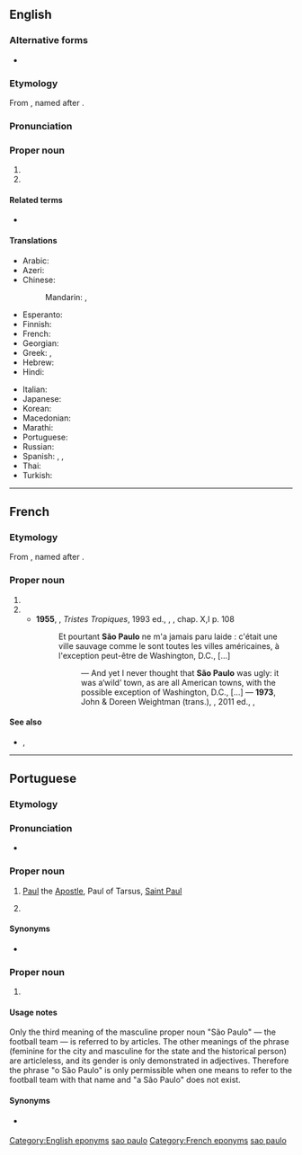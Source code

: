 {{also|Sao Paulo}}
==English==
{{wikipedia}}

===Alternative forms===
* {{l|en|Sao Paulo}}

===Etymology===
From {{etyl|pt|en}}, named after {{w|Saint Paul}}.

===Pronunciation===
{{rfp|lang=en}}

===Proper noun===
{{en-proper noun}}

# {{place:Brazil/state|en|capital=São Paulo|region=Southeast Region}}
# {{place:Brazil/state capital|en|state=São Paulo}}

====Related terms====
* {{l|en|Saint Paul}}

====Translations====
{{trans-top|city and state}}
* Arabic: {{t|ar|سَاو بَاوْلُو|m|tr=saw bāwlū}}
* Azeri: {{t|az|San Paulo}}
* Chinese:
*: Mandarin: {{t+|cmn|聖保羅|sc=Hani}}, {{t+|cmn|圣保罗|tr=Shèng-Bǎoluó|sc=Hani}}
* Esperanto: {{t|eo|San-Paŭlio}}
* Finnish: {{t+|fi|São Paulo}}
* French: {{t+|fr|São Paulo|m}}
* Georgian: {{t|ka|სან-პაულუ}}
* Greek: {{t|el|Σάο Πάολο|n|sc=Grek}}, {{t|el|Σάο Πάουλο|n|sc=Grek}}
* Hebrew: {{t|he|סאו פאולו}}
* Hindi: {{t|hi|साओ पाउलो|tr=sā'ō pā'ulō}}
{{trans-mid}}
* Italian: {{t+|it|San Paolo|f}}
* Japanese: {{t+|ja|サンパウロ|tr=Sanpauro}}
* Korean: {{t|ko|상파울루|tr=Sangpaullu}}
* Macedonian: {{t|mk|Сао Паоло|tr=Sáo Páolo}}
* Marathi: {{t|mr|साओं पाउलो|n|tr=sāoṃ pāulo|sc=Deva}}
* Portuguese: {{t+|pt|São Paulo}}
* Russian: {{t+|ru|Сан-Па́улу|m}}
* Spanish: {{t+|es|San Pablo}}, {{t+|es|São Paulo}}, {{t+|es|Sao Paulo}}
* Thai: {{t|th|เซาเปาลู|tr=sao bpao loo}}
* Turkish: {{t|tr|São Paulo}}
{{trans-bottom}}

[[Category:English eponyms]]
[[Category:English terms spelled with Ã|sao paulo]]

----

==French==
{{wikipedia|lang=fr}}

===Etymology===
From {{etyl|pt|fr}}, named after {{w|Saint Paul}}.

===Proper noun===
{{fr-proper noun|m}}

# {{place:Brazil/state|fr|capital=São Paulo|region=Southeast Region}}
# {{place:Brazil/state capital|fr|state=São Paulo}}
#* '''1955''', {{w|Claude Lévi-Strauss}}, ''Tristes Tropiques'', 1993 ed., {{w|Plon (publisher)|Plon}}, {{ISBN|978-2-259-00359-1}}, chap. X,I p. 108
#*: Et pourtant '''São Paulo''' ne m'a jamais paru laide : c'était une ville sauvage comme le sont toutes les villes américaines, à l'exception peut-être de Washington, D.C., [...]
#*:: — And yet I never thought that '''São Paulo''' was ugly: it was a‘wild’ town, as are all American towns, with the possible exception of Washington, D.C., [...] — '''1973''', John & Doreen Weightman (trans.), ''{{w|Tristes Tropiques}}'', 2011 ed., {{w|Penguin Books}}, {{ISBN|978-0-14-197073-8}}

====See also====
* {{l|fr|pauliste}}, {{l|fr|Pauliste}}

[[Category:French eponyms]]
[[Category:French terms spelled with Ã|sao paulo]]

----

==Portuguese==

===Etymology===
{{compound|lang=pt|são|t1=saint|Paulo|t2=[[Paul]]}}

===Pronunciation===
* {{a|Brazil}} {{IPA|/ˈsɐ̃w̃ ˈpaw.lu/|/ˌsɐ̃.ˈpaw.lu/|lang=pt}}

===Proper noun===
{{pt-proper noun|m|head=[[são|São]] [[Paulo]]}}

# {{senseid|pt|Paul the apostle}} [[Paul]] the [[Apostle]], Paul of Tarsus, [[Saint Paul]]
# {{senseid|pt|state of Brazil}} {{place:Brazil/state|pt|capital=São Paulo|region=Southeast Region}}

====Synonyms====
* {{sense|São Paulo state}} {{l|pt|SP}}

===Proper noun===
{{pt-proper noun|f|head=[[são|São]] [[Paulo]]}}

# {{senseid|pt|city in Brazil}} {{place:Brazil/state capital|pt|state=São Paulo}}

====Usage notes====
Only the third meaning of the masculine proper noun "São Paulo" — the football team — is referred to by articles. The other meanings of the phrase (feminine for the city and masculine for the state and the historical person) are articleless, and its gender is only demonstrated in adjectives. Therefore the phrase "o São Paulo" is only permissible when one means to refer to the football team with that name and "a São Paulo" does not exist.

====Synonyms====
* {{l|pt|Sampa}} {{qualifier|nickname}}